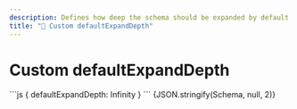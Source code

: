 ```yaml
---
description: Defines how deep the schema should be expanded by default
title: "📏 Custom defaultExpandDepth"
---
```



# Custom defaultExpandDepth

<Tabs>
    <TabItem value="Viewer" label="Viewer" default>
        <JSONSchemaViewer 
            schema={ Schema } 
            viewerOptions={{ 
                defaultExpandDepth: Infinity 
            }}
        />
    </TabItem>
    <TabItem value="viewerOptions" label='viewerOptions'>
        ```js
        {
            defaultExpandDepth: Infinity
        }
        ```
    </TabItem>
    <TabItem value="JSON Schema" label='JSON Schema'>
        <CodeBlock language="json-schema">{JSON.stringify(Schema, null, 2)}</CodeBlock>
    </TabItem>
</Tabs>